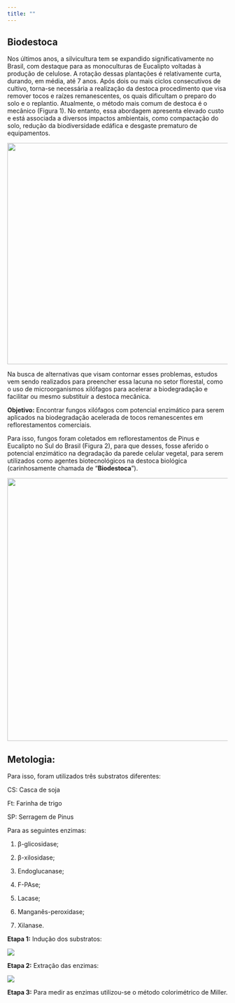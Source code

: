 ```yaml
---
title: ""
---
```


## Biodestoca

Nos últimos anos, a silvicultura tem se expandido significativamente no Brasil, com destaque para as monoculturas de Eucalipto voltadas à produção de celulose. A rotação dessas plantações é relativamente curta, durando, em média, até 7 anos. Após dois ou mais ciclos consecutivos de cultivo, torna-se necessária a realização da destoca procedimento que visa remover tocos e raízes remanescentes, os quais dificultam o preparo do solo e o replantio. Atualmente, o método mais comum de destoca é o mecânico (Figura 1). No entanto, essa abordagem apresenta elevado custo e está associada a diversos impactos ambientais, como compactação do solo, redução da biodiversidade edáfica e desgaste prematuro de equipamentos.

![](images/clipboard-2107435690.png){fig-align="center" width="506"}

Na busca de alternativas que visam contornar esses problemas, estudos vem sendo realizados para preencher essa lacuna no setor florestal, como o uso de microorganismos xilófagos para acelerar a biodegradação e facilitar ou mesmo substituir a destoca mecânica.

**Objetivo:** Encontrar fungos xilófagos com potencial enzimático para serem aplicados na biodegradação acelerada de tocos remanescentes em reflorestamentos comerciais.

Para isso, fungos foram coletados em reflorestamentos de Pinus e Eucalipto no Sul do Brasil (Figura 2), para que desses, fosse aferido o potencial enzimático na degradação da parede celular vegetal, para serem utilizados como agentes biotecnológicos na destoca biológica (carinhosamente chamada de "**Biodestoca**").

![](Imagens/Imagem%20do%20WhatsApp%20de%202025-06-20%20à(s)%2023.40.25_478cbf23.jpg){fig-align="center" width="601"}

## Metologia:

Para isso, foram utilizados três substratos diferentes:

CS: Casca de soja

Ft: Farinha de trigo

SP: Serragem de Pinus

Para as seguintes enzimas:

1.  β-glicosidase;

2.  β-xilosidase;

3.  Endoglucanase;

4.  F-PAse;

5.  Lacase;

6.  Manganês-peroxidase;

7.  Xilanase.

**Etapa 1:** Indução dos substratos:

![](Imagens/1.jpg){fig-align="center"}

**Etapa 2:** Extração das enzimas:

![](Imagens/2.jpg){fig-align="center"}

**Etapa 3:** Para medir as enzimas utilizou-se o método colorimétrico de Miller.
